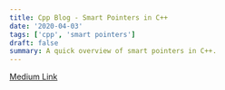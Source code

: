 ```yaml
---
title: Cpp Blog - Smart Pointers in C++
date: '2020-04-03'
tags: ['cpp', 'smart pointers']
draft: false
summary: A quick overview of smart pointers in C++.
---
```


[Medium Link](https://medium.com/@christophertzechan/smart-pointers-in-c-b5e3d041ed0a?source=friends_link&sk=c24c4e4bdc3596a0d796a3bc52518c93)

